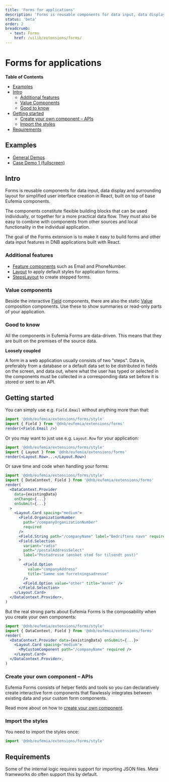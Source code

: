 ```yaml
---
title: 'Forms for applications'
description: 'Forms is reusable components for data input, data display and surrounding layout for simplified user interface creation in React, built on top of base Eufemia components.'
status: 'beta'
order: 2
breadcrumb:
  - text: Forms
    href: /uilib/extensions/forms/
---
```


# Forms for applications

**Table of Contents**

- [Examples](#examples)
- [Intro](#intro)
  - [Additional features](#additional-features)
  - [Value Components](#value-components)
  - [Good to know](#good-to-know)
- [Getting started](#getting-started)
  - [Create your own component – APIs](#create-your-own-component--apis)
  - [Import the styles](#import-the-styles)
- [Requirements](#requirements)

## Examples

- [General Demos](/uilib/extensions/forms/general-demos/)
- [Case Demo 1 (fullscreen)](/uilib/extensions/forms/demo-cases/casedemo1/)

## Intro

Forms is reusable components for data input, data display and surrounding layout for simplified user interface creation in React, built on top of base Eufemia components.

The components constitute flexible building blocks that can be used individually, or together for a more practical data flow. They must also be easy to combine with components from other sources and local functionality in the individual application.

The goal of the Forms extension is to make it easy to build forms and other data input features in DNB applications built with React.

### Additional features

- [Feature components](/uilib/extensions/forms/feature-components) such as Email and PhoneNumber.
- [Layout](/uilib/extensions/forms/Layout) to apply default styles for application forms.
- [StepsLayout](/uilib/extensions/forms/advanced-blocks/StepsLayout) to create stepped forms.

### Value components

Beside the interactive [Field](/uilib/extensions/forms/create-component/Field/) components, there are also the static [Value](/uilib/extensions/forms/create-component/Value/) composition components. Use these to show summaries or read-only parts of your application.

### Good to know

All the components in Eufemia Forms are data-driven. This means that they are built on the premises of the source data.

**Loosely coupled**

A form in a web application usually consists of two "steps". Data in, preferably from a database or a default data set to be distributed in fields on the screen, and data out, where what the user has typed or selected in the components must be collected in a corresponding data set before it is stored or sent to an API.

## Getting started

You can simply use e.g. `Field.Email` without anything more than that:

```jsx
import '@dnb/eufemia/extensions/forms/style'
import { Field } from '@dnb/eufemia/extensions/forms'
render(<Field.Email />)
```

Or you may want to just use e.g. `Layout.Row` for your application:

```jsx
import '@dnb/eufemia/extensions/forms/style'
import { Layout } from '@dnb/eufemia/extensions/forms'
render(<Layout.Row>...</Layout.Row>)
```

Or save time and code when handling your forms:

```jsx
import '@dnb/eufemia/extensions/forms/style'
import { DataContext, Field } from '@dnb/eufemia/extensions/forms'
render(
  <DataContext.Provider
    data={existingData}
    onChange={...}
    onSubmit={...}
  >
    <Layout.Card spacing="medium">
      <Field.OrganizationNumber
        path="/companyOrganizationNumber"
        required
      />
      <Field.String path="/companyName" label="Bedriftens navn" required />
      <Field.Selection
        variant="radio"
        path="/postalAddressSelect"
        label="Postadresse (ønsket sted for tilsendt post)"
      >
        <Field.Option
          value="companyAddress"
          title="Samme som forretningsadresse"
        />
        <Field.Option value="other" title="Annet" />
      </Field.Selection>
    </Layout.Card>
  </DataContext.Provider>,
)
```

But the real strong parts about Eufemia Forms is the composability when you create your own components:

```jsx
import '@dnb/eufemia/extensions/forms/style'
import { DataContext, Field } from '@dnb/eufemia/extensions/forms'
render(
  <DataContext.Provider data={existingData} onSubmit={...}>
    <Layout.Card spacing="medium">
      <MyCustomComponent path="/companyName" required />
    </Layout.Card>
  </DataContext.Provider>,
)
```

### Create your own component – APIs

Eufemia Forms consists of helper fields and tools so you can declaratively create interactive form components that flawlessly integrates between existing data and your custom form components.

Read more about on how to [create your own component](/uilib/extensions/forms/create-component).

### Import the styles

You need to import the styles once:

```jsx
import '@dnb/eufemia/extensions/forms/style'
```

## Requirements

Some of the internal logic requires support for importing JSON files. Meta frameworks do often support this by default.
